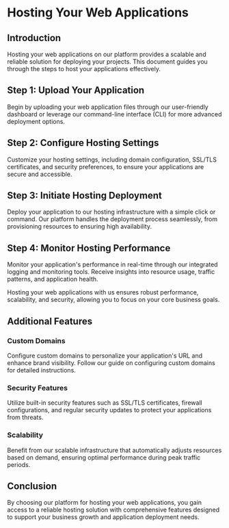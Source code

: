 
# Hosting Your Web Applications

## Introduction

Hosting your web applications on our platform provides a scalable and reliable solution for deploying your projects. This document guides you through the steps to host your applications effectively.

## Step 1: Upload Your Application

Begin by uploading your web application files through our user-friendly dashboard or leverage our command-line interface (CLI) for more advanced deployment options.

## Step 2: Configure Hosting Settings

Customize your hosting settings, including domain configuration, SSL/TLS certificates, and security preferences, to ensure your applications are secure and accessible.

## Step 3: Initiate Hosting Deployment

Deploy your application to our hosting infrastructure with a simple click or command. Our platform handles the deployment process seamlessly, from provisioning resources to ensuring high availability.

## Step 4: Monitor Hosting Performance

Monitor your application's performance in real-time through our integrated logging and monitoring tools. Receive insights into resource usage, traffic patterns, and application health.

<Callout>
	Hosting your web applications with us ensures robust performance, scalability,
	and security, allowing you to focus on your core business goals.
</Callout>

## Additional Features

### Custom Domains

Configure custom domains to personalize your application's URL and enhance brand visibility. Follow our guide on configuring custom domains for detailed instructions.

### Security Features

Utilize built-in security features such as SSL/TLS certificates, firewall configurations, and regular security updates to protect your applications from threats.

### Scalability

Benefit from our scalable infrastructure that automatically adjusts resources based on demand, ensuring optimal performance during peak traffic periods.

## Conclusion

By choosing our platform for hosting your web applications, you gain access to a reliable hosting solution with comprehensive features designed to support your business growth and application deployment needs.
